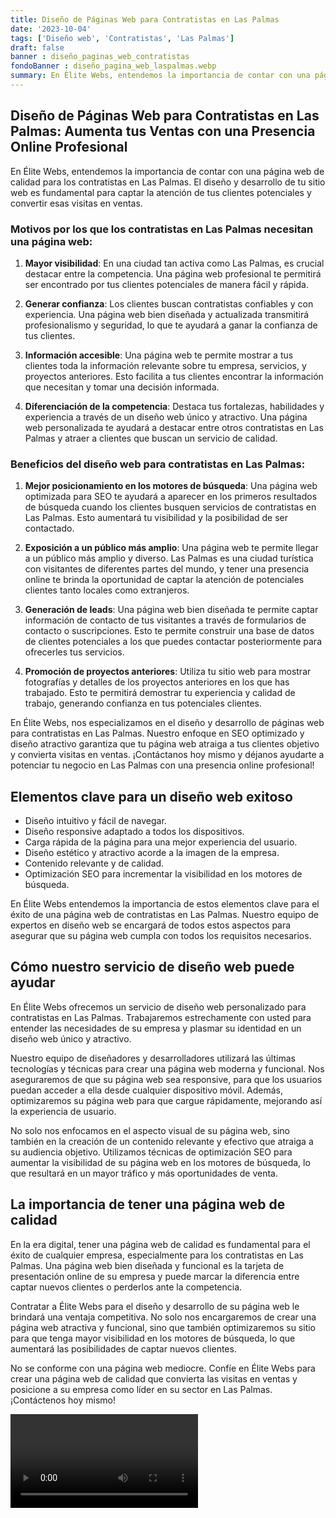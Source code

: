 ```yaml
---
title: Diseño de Páginas Web para Contratistas en Las Palmas
date: '2023-10-04'
tags: ['Diseño web', 'Contratistas', 'Las Palmas']
draft: false
banner : diseño_paginas_web_contratistas
fondoBanner : diseño_pagina_web_laspalmas.webp
summary: En Élite Webs, entendemos la importancia de contar con una página web de calidad para los contratistas en Las Palmas. El diseño y desarrollo de tu sitio web es fundamental para captar la atención de tus clientes potenciales y convertir esas visitas en ventas. 
---
```


## Diseño de Páginas Web para Contratistas en Las Palmas: Aumenta tus Ventas con una Presencia Online Profesional

En Élite Webs, entendemos la importancia de contar con una página web de calidad para los contratistas en Las Palmas. El diseño y desarrollo de tu sitio web es fundamental para captar la atención de tus clientes potenciales y convertir esas visitas en ventas. 

### Motivos por los que los contratistas en Las Palmas necesitan una página web:

1. **Mayor visibilidad**: En una ciudad tan activa como Las Palmas, es crucial destacar entre la competencia. Una página web profesional te permitirá ser encontrado por tus clientes potenciales de manera fácil y rápida.

2. **Generar confianza**: Los clientes buscan contratistas confiables y con experiencia. Una página web bien diseñada y actualizada transmitirá profesionalismo y seguridad, lo que te ayudará a ganar la confianza de tus clientes.

3. **Información accesible**: Una página web te permite mostrar a tus clientes toda la información relevante sobre tu empresa, servicios, y proyectos anteriores. Esto facilita a tus clientes encontrar la información que necesitan y tomar una decisión informada.

4. **Diferenciación de la competencia**: Destaca tus fortalezas, habilidades y experiencia a través de un diseño web único y atractivo. Una página web personalizada te ayudará a destacar entre otros contratistas en Las Palmas y atraer a clientes que buscan un servicio de calidad.

### Beneficios del diseño web para contratistas en Las Palmas:

1. **Mejor posicionamiento en los motores de búsqueda**: Una página web optimizada para SEO te ayudará a aparecer en los primeros resultados de búsqueda cuando los clientes busquen servicios de contratistas en Las Palmas. Esto aumentará tu visibilidad y la posibilidad de ser contactado.

2. **Exposición a un público más amplio**: Una página web te permite llegar a un público más amplio y diverso. Las Palmas es una ciudad turística con visitantes de diferentes partes del mundo, y tener una presencia online te brinda la oportunidad de captar la atención de potenciales clientes tanto locales como extranjeros.

3. **Generación de leads**: Una página web bien diseñada te permite captar información de contacto de tus visitantes a través de formularios de contacto o suscripciones. Esto te permite construir una base de datos de clientes potenciales a los que puedes contactar posteriormente para ofrecerles tus servicios.

4. **Promoción de proyectos anteriores**: Utiliza tu sitio web para mostrar fotografías y detalles de los proyectos anteriores en los que has trabajado. Esto te permitirá demostrar tu experiencia y calidad de trabajo, generando confianza en tus potenciales clientes.

En Élite Webs, nos especializamos en el diseño y desarrollo de páginas web para contratistas en Las Palmas. Nuestro enfoque en SEO optimizado y diseño atractivo garantiza que tu página web atraiga a tus clientes objetivo y convierta visitas en ventas. ¡Contáctanos hoy mismo y déjanos ayudarte a potenciar tu negocio en Las Palmas con una presencia online profesional!

<GifSeo />

<Cta />

## Elementos clave para un diseño web exitoso

- Diseño intuitivo y fácil de navegar.
- Diseño responsive adaptado a todos los dispositivos.
- Carga rápida de la página para una mejor experiencia del usuario.
- Diseño estético y atractivo acorde a la imagen de la empresa.
- Contenido relevante y de calidad.
- Optimización SEO para incrementar la visibilidad en los motores de búsqueda.

En Élite Webs entendemos la importancia de estos elementos clave para el éxito de una página web de contratistas en Las Palmas. Nuestro equipo de expertos en diseño web se encargará de todos estos aspectos para asegurar que su página web cumpla con todos los requisitos necesarios.

## Cómo nuestro servicio de diseño web puede ayudar

En Élite Webs ofrecemos un servicio de diseño web personalizado para contratistas en Las Palmas. Trabajaremos estrechamente con usted para entender las necesidades de su empresa y plasmar su identidad en un diseño web único y atractivo.

Nuestro equipo de diseñadores y desarrolladores utilizará las últimas tecnologías y técnicas para crear una página web moderna y funcional. Nos aseguraremos de que su página web sea responsive, para que los usuarios puedan acceder a ella desde cualquier dispositivo móvil. Además, optimizaremos su página web para que cargue rápidamente, mejorando así la experiencia de usuario.

No solo nos enfocamos en el aspecto visual de su página web, sino también en la creación de un contenido relevante y efectivo que atraiga a su audiencia objetivo. Utilizamos técnicas de optimización SEO para aumentar la visibilidad de su página web en los motores de búsqueda, lo que resultará en un mayor tráfico y más oportunidades de venta.

## La importancia de tener una página web de calidad

En la era digital, tener una página web de calidad es fundamental para el éxito de cualquier empresa, especialmente para los contratistas en Las Palmas. Una página web bien diseñada y funcional es la tarjeta de presentación online de su empresa y puede marcar la diferencia entre captar nuevos clientes o perderlos ante la competencia.

Contratar a Élite Webs para el diseño y desarrollo de su página web le brindará una ventaja competitiva. No solo nos encargaremos de crear una página web atractiva y funcional, sino que también optimizaremos su sitio para que tenga mayor visibilidad en los motores de búsqueda, lo que aumentará las posibilidades de captar nuevos clientes.

No se conforme con una página web mediocre. Confíe en Élite Webs para crear una página web de calidad que convierta las visitas en ventas y posicione a su empresa como líder en su sector en Las Palmas. ¡Contáctenos hoy mismo!

<Video />

<CtaBot job='Contratistas' city='Las Palmas'/>

<Gmaps query='Las Palmas+españa+maps' />